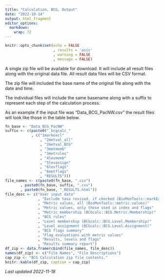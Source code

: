 ```yaml
---
title: "Calculation, BCG, Output"
date: "2022-10-14"
output: html_fragment
editor_options: 
  markdown: 
    wrap: 72
---
```


```r
knitr::opts_chunk$set(echo = FALSE
                      , results = 'asis'
                      , warning = FALSE
                      , message = FALSE)
```

A single zip file will be available for download.  It will include all result
files along with the original data file.  All result data files will be CSV 
format.

The zip file will included the base name of the original file along with the 
date and time.

The individual files will include the same basename along with a suffix to 
represent each step of the calculation process.

As an example if the input file was "Data_BCG_PacNW.csv" the result files will
look like those in the table below.

```r
fn_base <- "Data_BCG_PacNW"
suffix <- c(paste0("_bcgcalc_"
            , c("1markexcl"
                , "2metval_all"
                , "2metval_BCG"
                , "3metmemb"
                , "3metrules"
                , "4levmemb"
                , "5levassign"
                , "6levflags"
                , "6metflags"
                , "RESULTS")))
file_names <- c(paste0(fn_base, ".csv")
       , paste0(fn_base, suffix, ".csv")
       , paste0(fn_base, "_RESULTS.html"))
file_desc <- c("User input data"
               , "Exclude taxa revised, if checked (BioMonTools::markExcluded)"
               , "Metric values, all (BioMonTools::metric.values)"
               , "Metric values, only those used in index and flags"
               , "Metric membership (BCGcalc::BCG.Metric.Membership)"
               , "BCG rules"
               , "Level membership (BCGcalc::BCG.Level.Membership)"
               , "Level assignment (BCGcalc::BCG.Level.Assignment)"
               , "BCG flags summary"
               , "Flag evaluations with metric values"
               , "Results, levels and flags"
               , "Results summary report") 
df_zip <- data.frame(cbind(file_names, file_desc))
names(df_zip) <- c("File Names", "File Descriptions")
cap_zip <- "BCG Calculation zip file contents."
knitr::kable(df_zip, caption = cap_zip)

```


*Last updated 2022-11-18*
